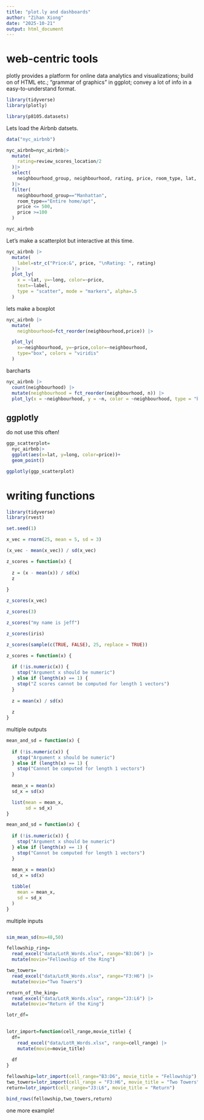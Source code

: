 ```yaml
---
title: "plot.ly and dashboards"
author: "Zihan Xiong"
date: "2025-10-21"
output: html_document
---
```

# web-centric tools
plotly provides a platform for online data analytics and visualizations;
build on of HTML etc.;
"grammar of graphics" in ggplot;
convey a lot of info in a easy-to-understand format.

```r
library(tidyverse)
library(plotly)

library(p8105.datasets)
```

Lets load the Airbnb datsets.

```r
data("nyc_airbnb")

nyc_airbnb=nyc_airbnb|>
  mutate(
    rating=review_scores_location/2
  )|>
  select(
    neighbourhood_group, neighbourhood, rating, price, room_type, lat, long
  )|>
  filter(
    neighbourhood_group=="Manhattan",
    room_type=="Entire home/apt",
    price <= 500,
    price >=100
  )

nyc_airbnb
```

Let's make a scatterplot but interactive at this time.

```r
nyc_airbnb |>
  mutate(
    label=str_c("Price:&", price, "\nRating: ", rating)
  )|>
  plot_ly(
    x = ~lat, y=~long, color=~price, 
    text=~label,
    type = "scatter", mode = "markers", alpha=.5
  )
```

lets make a boxplot
```r
nyc_airbnb |>
  mutate(
    neighbourhood=fct_reorder(neighbourhood,price)) |>

  plot_ly(
    x=~neighbourhood, y=~price,color=~neighbourhood,
    type="box", colors = "viridis"
  )
```

barcharts

```r
nyc_airbnb |> 
  count(neighbourhood) |> 
  mutate(neighbourhood = fct_reorder(neighbourhood, n)) |> 
  plot_ly(x = ~neighbourhood, y = ~n, color = ~neighbourhood, type = "bar", colors = "viridis")
```
## ggplotly

do not use this often!
```r
ggp_scatterplot=
  nyc_airbnb|>
  ggplot(aes(x=lat, y=long, color=price))+
  geom_point()

ggplotly(ggp_scatterplot)
```

# writing functions
```r
library(tidyverse)
library(rvest)

set.seed(1)

```
```r
x_vec = rnorm(25, mean = 5, sd = 3)

(x_vec - mean(x_vec)) / sd(x_vec)
```

```r
z_scores = function(x) {
  
  z = (x - mean(x)) / sd(x)
  z
  
}

z_scores(x_vec)
```
```r
z_scores(3)
```

```r
z_scores("my name is jeff")
```
```r
z_scores(iris)
```
```r
z_scores(sample(c(TRUE, FALSE), 25, replace = TRUE))
```

```r
z_scores = function(x) {
  
  if (!is.numeric(x)) {
    stop("Argument x should be numeric")
  } else if (length(x) == 1) {
    stop("Z scores cannot be computed for length 1 vectors")
  }
  
  z = mean(x) / sd(x)
  
  z
}
```

multiple outputs
```r
mean_and_sd = function(x) {
  
  if (!is.numeric(x)) {
    stop("Argument x should be numeric")
  } else if (length(x) == 1) {
    stop("Cannot be computed for length 1 vectors")
  }
  
  mean_x = mean(x)
  sd_x = sd(x)

  list(mean = mean_x, 
       sd = sd_x)
}
```

```r
mean_and_sd = function(x) {
  
  if (!is.numeric(x)) {
    stop("Argument x should be numeric")
  } else if (length(x) == 1) {
    stop("Cannot be computed for length 1 vectors")
  }
  
  mean_x = mean(x)
  sd_x = sd(x)

  tibble(
    mean = mean_x, 
    sd = sd_x
  )
}
```

multiple inputs
```r

```

```r
sim_mean_sd(mu=48,50)
```

```r
fellowship_ring=
  read_excel("data/LotR_Words.xlsx", range="B3:D6") |>
  mutate(movie="Fellowship of the Ring")

two_towers=
  read_excel("data/LotR_Words.xlsx", range="F3:H6") |>
  mutate(movie="Two Towers")

return_of_the_king=
  read_excel("data/LotR_Words.xlsx", range="J3:L6") |>
  mutate(movie="Return of the King")

lotr_df=
  
```

```r
lotr_import=function(cell_range,movie_title) {
  df=
    read_excel("data/LotR_Words.xlsx", range=cell_range) |>
    mutate(movie=movie_title)
  
  df
}

fellowship=lotr_import(cell_range="B3:D6", movie_title = "Fellowship")
two_towers=lotr_import(cell_range = "F3:H6", movie_title = "Two Towers")
return=lotr_import(cell_range="J3:L6", movie_title = "Return")

bind_rows(fellowship,two_towers,return)
```
one more example!
```r

```













